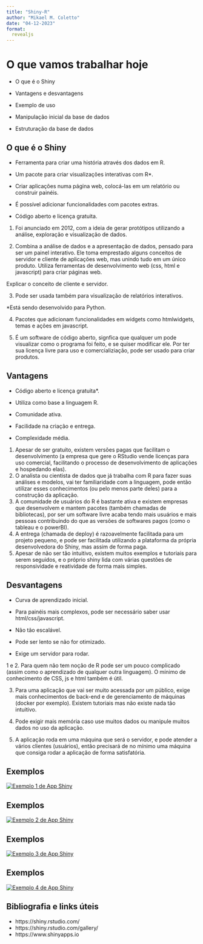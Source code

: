 ```yaml
---
title: "Shiny-R"
author: "Mikael M. Coletto"
date: "04-12-2023"
format: 
  revealjs
---
```

# O que vamos trabalhar hoje

::: incremental
-   O que é o Shiny

-   Vantagens e desvantagens

-   Exemplo de uso

-   Manipulação inicial da base de dados

-   Estruturação da base de dados
:::

## O que é o Shiny

::: incremental
-   Ferramenta para criar uma história através dos dados em R.

-   Um pacote para criar visualizações interativas com R*.

-   Criar aplicações numa página web, colocá-las em um relatório ou construir painéis.

-   É possível adicionar funcionalidades com pacotes extras.

-   Código aberto e licença gratuita.
:::

::: notes
1. Foi anunciado em 2012, com a ideia de gerar protótipos utilizando a análise, exploração e visualização de dados.

2. Combina a análise de dados e a apresentação de dados, pensado para ser um painel interativo. Ele toma emprestado alguns conceitos de servidor e cliente de aplicações web, mas unindo tudo em um único produto. Utiliza ferramentas de desenvolvimento web (css, html e javascript) para criar páginas web.

Explicar o conceito de cliente e servidor.

3. Pode ser usada também para visualização de relatórios interativos.

*Está sendo desenvolvido para Python.

4. Pacotes que adicionam funcionalidades em widgets como htmlwidgets, temas e ações em javascript.

5. É um software de código aberto, signfica que qualquer um pode visualizar como o programa foi feito, e se quiser modificar ele. Por ter sua licença livre para uso e comercializiação, pode ser usado para criar produtos. 

:::

## Vantagens

::: incremental
-   Código aberto e licença gratuita*.

-   Utiliza como base a linguagem R.

-   Comunidade ativa.

-   Facilidade na criação e entrega.

-   Complexidade média.
:::

::: notes
1. Apesar de ser gratuito, existem versões pagas que facilitam o desenvolvimento (a empresa que gere o RStudio vende licenças para uso comercial, facilitando o processo de desenvolvimento de aplicações e hospedando elas).
2. O analista ou cientista de dados que já trabalha com R para fazer suas análises e modelos, vai ter familiaridade com a linguagem, pode então utilizar esses conhecimentos (ou pelo menos parte deles) para a construção da aplicação.
3. A comunidade de usuários do R é bastante ativa e existem empresas que desenvolvem e mantem pacotes (também chamadas de bibliotecas), por ser um software livre acaba tendo mais usuários e mais pessoas contribuindo do que as versões de softwares pagos (como o tableau e o powerBI).
4. A entrega (chamada de deploy) é razoavelmente facilitada para um projeto pequeno, e pode ser facilitada utilizando a plataforma da própria desenvolvedora do Shiny, mas assim de forma paga.
5. Apesar de não ser tão intuitivo, existem muitos exemplos e tutoriais para serem seguidos, e o próprio shiny lida com várias questões de responsividade e reatividade de forma mais simples.
:::

## Desvantagens

::: incremental
-   Curva de aprendizado inicial.

-   Para painéis mais complexos, pode ser necessário saber usar html/css/javascript.   

-   Não tão escalável.

-   Pode ser lento se não for otimizado.

-   Exige um servidor para rodar.
:::
::: notes
1 e 2. Para quem não tem noção de R pode ser um pouco complicado (assim como o aprendizado de qualquer outra linguagem). O mínimo de conhecimento de CSS, js e html também é útil.

3. Para uma aplicação que vai ser muito acessada por um público, exige mais conhecimentos de back-end e de gerenciamento de máquinas (docker por exemplo). Existem tutoriais mas não existe nada tão intuitivo.

4. Pode exigir mais memória caso use muitos dados ou manipule muitos dados no uso da aplicação.

5. A aplicação roda em uma máquina que será o servidor, e pode atender a vários clientes (usuários), então precisará de no mínimo uma máquina que consiga rodar a aplicação de forma satisfatória. 
::::

## Exemplos

[![Exemplo 1 de App Shiny](../imagens/shiny-exemplo-1.png)](https://phillyo.shinyapps.io/intelligentsia/)

## Exemplos

[![Exemplo 2 de App Shiny](../imagens/shiny-exemplo-2.png)](https://gallery.shinyapps.io/freedom-press-index/#home)

## Exemplos

[![Exemplo 3 de App Shiny](../imagens/shiny-exemplo-3.png)](https://danielrivera1.shinyapps.io/Regression2/)

## Exemplos

[![Exemplo 4 de App Shiny](../imagens/shiny-exemplo-4.png)](https://danielrivera1.shinyapps.io/Regression2/)

## Bibliografia e links úteis

- https://shiny.rstudio.com/
- https://shiny.rstudio.com/gallery/
- https://www.shinyapps.io
